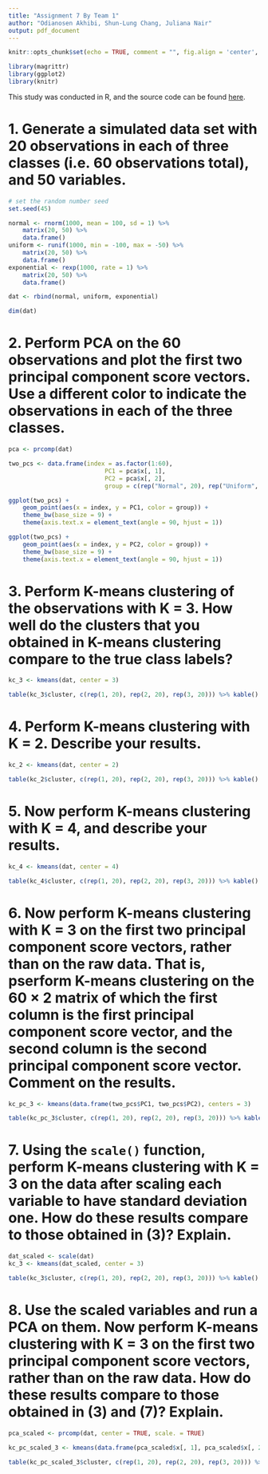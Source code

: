 ```yaml
---
title: "Assignment 7 By Team 1"
author: "Odianosen Akhibi, Shun-Lung Chang, Juliana Nair"
output: pdf_document
---
```


```r
knitr::opts_chunk$set(echo = TRUE, comment = "", fig.align = 'center', fig.height = 2.5)
```

```r
library(magrittr)
library(ggplot2)
library(knitr)
```

This study was conducted in R, and the source code can be found [here](https://github.com/slchangtw/data_analytics_projects/blob/master/assignment_7.Rmd).

# 1. Generate a simulated data set with 20 observations in each of three classes (i.e. 60 observations total), and 50 variables.

```r
# set the random number seed
set.seed(45)

normal <- rnorm(1000, mean = 100, sd = 1) %>% 
    matrix(20, 50) %>%
    data.frame()
uniform <- runif(1000, min = -100, max = -50) %>% 
    matrix(20, 50) %>%
    data.frame()
exponential <- rexp(1000, rate = 1) %>% 
    matrix(20, 50) %>%
    data.frame()

dat <- rbind(normal, uniform, exponential)

dim(dat)
```

# 2. Perform PCA on the 60 observations and plot the first two principal component score vectors. Use a different color to indicate the observations in each of the three classes. 

```r
pca <- prcomp(dat) 
```

```r
two_pcs <- data.frame(index = as.factor(1:60), 
                           PC1 = pca$x[, 1], 
                           PC2 = pca$x[, 2],
                           group = c(rep("Normal", 20), rep("Uniform", 20), rep("Exponential", 20)))
```

```r
ggplot(two_pcs) +
    geom_point(aes(x = index, y = PC1, color = group)) + 
    theme_bw(base_size = 9) +
    theme(axis.text.x = element_text(angle = 90, hjust = 1))
```

```r
ggplot(two_pcs) +
    geom_point(aes(x = index, y = PC2, color = group)) + 
    theme_bw(base_size = 9) +
    theme(axis.text.x = element_text(angle = 90, hjust = 1))
```

# 3. Perform K-means clustering of the observations with K = 3. How well do the clusters that you obtained in K-means clustering compare to the true class labels?

```r
kc_3 <- kmeans(dat, center = 3)

table(kc_3$cluster, c(rep(1, 20), rep(2, 20), rep(3, 20))) %>% kable()
```

# 4. Perform K-means clustering with K = 2. Describe your results.

```r
kc_2 <- kmeans(dat, center = 2)

table(kc_2$cluster, c(rep(1, 20), rep(2, 20), rep(3, 20))) %>% kable()
```

# 5. Now perform K-means clustering with K = 4, and describe your results.

```r
kc_4 <- kmeans(dat, center = 4)

table(kc_4$cluster, c(rep(1, 20), rep(2, 20), rep(3, 20))) %>% kable()
```

# 6. Now perform K-means clustering with K = 3 on the first two principal component score vectors, rather than on the raw data. That is, pserform K-means clustering on the 60 × 2 matrix of which the first column is the first principal component score vector, and the second column is the second principal component score vector. Comment on the results.

```r
kc_pc_3 <- kmeans(data.frame(two_pcs$PC1, two_pcs$PC2), centers = 3)

table(kc_pc_3$cluster, c(rep(1, 20), rep(2, 20), rep(3, 20))) %>% kable()
```

# 7. Using the `scale()` function, perform K-means clustering with K = 3 on the data after scaling each variable to have standard deviation one. How do these results compare to those obtained in (3)? Explain.

```r
dat_scaled <- scale(dat)
kc_3 <- kmeans(dat_scaled, center = 3)

table(kc_3$cluster, c(rep(1, 20), rep(2, 20), rep(3, 20))) %>% kable()
```

# 8. Use the scaled variables and run a PCA on them. Now perform K-means clustering with K = 3 on the first two principal component score vectors, rather than on the raw data. How do these results compare to those obtained in (3) and (7)? Explain.

```r
pca_scaled <- prcomp(dat, center = TRUE, scale. = TRUE) 

kc_pc_scaled_3 <- kmeans(data.frame(pca_scaled$x[, 1], pca_scaled$x[, 2]), centers = 3)

table(kc_pc_scaled_3$cluster, c(rep(1, 20), rep(2, 20), rep(3, 20))) %>% kable()
```